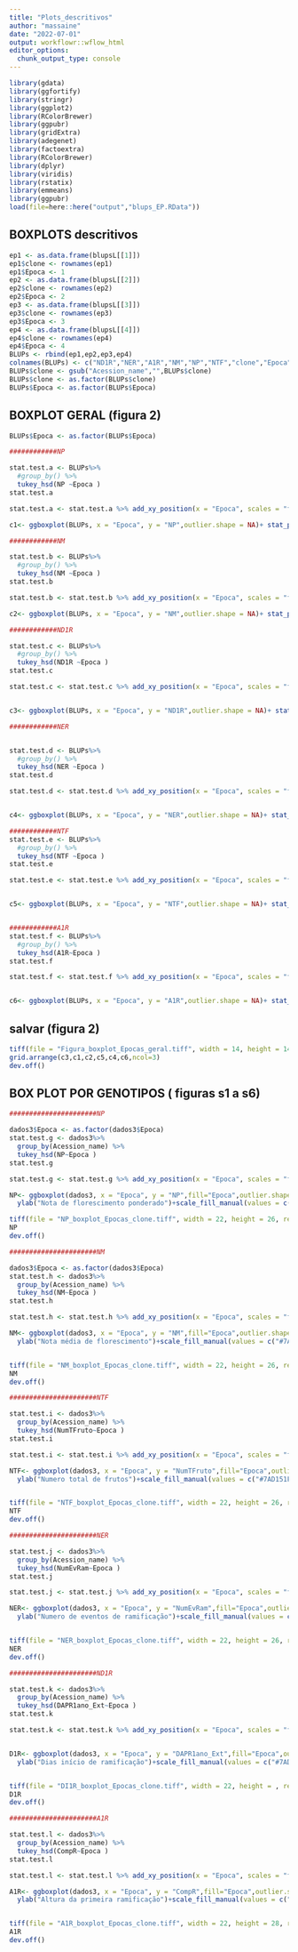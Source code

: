 ```yaml
---
title: "Plots_descritivos"
author: "massaine"
date: "2022-07-01"
output: workflowr::wflow_html
editor_options:
  chunk_output_type: console
---
```



```r
library(gdata)
library(ggfortify)
library(stringr)
library(ggplot2)
library(RColorBrewer)
library(ggpubr)
library(gridExtra)
library(adegenet)
library(factoextra)
library(RColorBrewer)
library(dplyr)
library(viridis)
library(rstatix)
library(emmeans)
library(ggpubr)
load(file=here::here("output","blups_EP.RData"))
```

## BOXPLOTS descritivos
```r
ep1 <- as.data.frame(blupsL[[1]])
ep1$clone <- rownames(ep1)
ep1$Epoca <- 1
ep2 <- as.data.frame(blupsL[[2]])
ep2$clone <- rownames(ep2)
ep2$Epoca <- 2
ep3 <- as.data.frame(blupsL[[3]])
ep3$clone <- rownames(ep3)
ep3$Epoca <- 3
ep4 <- as.data.frame(blupsL[[4]])
ep4$clone <- rownames(ep4)
ep4$Epoca <- 4
BLUPs <- rbind(ep1,ep2,ep3,ep4)
colnames(BLUPs) <- c("ND1R","NER","A1R","NM","NP","NTF","clone","Epoca")
BLUPs$clone <- gsub("Acession_name","",BLUPs$clone)
BLUPs$clone <- as.factor(BLUPs$clone)
BLUPs$Epoca <- as.factor(BLUPs$Epoca)

```

## BOXPLOT GERAL (figura 2)
```r

BLUPs$Epoca <- as.factor(BLUPs$Epoca)

############NP

stat.test.a <- BLUPs%>%
  #group_by() %>%
  tukey_hsd(NP ~Epoca ) 
stat.test.a

stat.test.a <- stat.test.a %>% add_xy_position(x = "Epoca", scales = "free")

c1<- ggboxplot(BLUPs, x = "Epoca", y = "NP",outlier.shape = NA)+ stat_pvalue_manual(stat.test.a, hide.ns = TRUE, tip.length = 0, step.increase = 0)+ theme_bw()+ labs(y = "NP")+ ylim(2,20)+theme(legend.position="none")+geom_boxplot(outlier.shape = NA,fill="#7AD151FF")+xlab("Epocas de plantio") 

############NM 

stat.test.b <- BLUPs%>%
  #group_by() %>%
  tukey_hsd(NM ~Epoca ) 
stat.test.b

stat.test.b <- stat.test.b %>% add_xy_position(x = "Epoca", scales = "free")

c2<- ggboxplot(BLUPs, x = "Epoca", y = "NM",outlier.shape = NA)+ stat_pvalue_manual(stat.test.b, hide.ns = TRUE, tip.length = 0, step.increase = 0)+ theme_bw()+ labs(y = "NM")+ ylim(0.2,1)+theme(legend.position="none")+geom_boxplot(outlier.shape = NA,fill="#7AD151FF")+  xlab("Epocas de plantio") 

############ND1R

stat.test.c <- BLUPs%>%
  #group_by() %>%
  tukey_hsd(ND1R ~Epoca ) 
stat.test.c

stat.test.c <- stat.test.c %>% add_xy_position(x = "Epoca", scales = "free")


c3<- ggboxplot(BLUPs, x = "Epoca", y = "ND1R",outlier.shape = NA)+ stat_pvalue_manual(stat.test.c, hide.ns = TRUE, tip.length = 0, step.increase = 0)+ theme_bw()+ labs(y = "ND1R")+ ylim(50,380)+theme(legend.position="none")+geom_boxplot(outlier.shape = NA,fill="#7AD151FF")+  xlab("Epocas de plantio") 

############NER


stat.test.d <- BLUPs%>%
  #group_by() %>%
  tukey_hsd(NER ~Epoca ) 
stat.test.d

stat.test.d <- stat.test.d %>% add_xy_position(x = "Epoca", scales = "free")


c4<- ggboxplot(BLUPs, x = "Epoca", y = "NER",outlier.shape = NA)+ stat_pvalue_manual(stat.test.d, hide.ns = TRUE, tip.length = 0, step.increase = 0)+ theme_bw()+ labs(y = "NER")+ ylim(2,10)+theme(legend.position="none")+geom_boxplot(outlier.shape = NA,fill="#7AD151FF")+  xlab("Epocas de plantio") 

############NTF
stat.test.e <- BLUPs%>%
  #group_by() %>%
  tukey_hsd(NTF ~Epoca ) 
stat.test.e

stat.test.e <- stat.test.e %>% add_xy_position(x = "Epoca", scales = "free")


c5<- ggboxplot(BLUPs, x = "Epoca", y = "NTF",outlier.shape = NA)+ stat_pvalue_manual(stat.test.e, hide.ns = TRUE, tip.length = 0, step.increase = 0)+ theme_bw()+ labs(y = "NTF")+ ylim(0,1.5)+theme(legend.position="none")+geom_boxplot(outlier.shape = NA,fill="#7AD151FF")+  xlab("Epocas de plantio") 


############A1R
stat.test.f <- BLUPs%>%
  #group_by() %>%
  tukey_hsd(A1R~Epoca ) 
stat.test.f

stat.test.f <- stat.test.f %>% add_xy_position(x = "Epoca", scales = "free")


c6<- ggboxplot(BLUPs, x = "Epoca", y = "A1R",outlier.shape = NA)+ stat_pvalue_manual(stat.test.f, hide.ns = TRUE, tip.length = 0, step.increase = 0)+ theme_bw()+ labs(y = "A1R")+ ylim(25,300)+theme(legend.position="none")+geom_boxplot(outlier.shape = NA,fill="#7AD151FF")+  xlab("Epocas de plantio") 


```

## salvar  (figura 2)
```r
tiff(file = "Figura_boxplot_Epocas_geral.tiff", width = 14, height = 14, res = 700, compression = "lzw", units = "cm")
grid.arrange(c3,c1,c2,c5,c4,c6,ncol=3)
dev.off()
```

## BOX PLOT POR GENOTIPOS ( figuras s1 a s6)
```r
######################NP

dados3$Epoca <- as.factor(dados3$Epoca)
stat.test.g <- dados3%>%
  group_by(Acession_name) %>%
  tukey_hsd(NP~Epoca ) 
stat.test.g

stat.test.g <- stat.test.g %>% add_xy_position(x = "Epoca", scales = "free")

NP<- ggboxplot(dados3, x = "Epoca", y = "NP",fill="Epoca",outlier.shape = NA)+ stat_pvalue_manual(stat.test.g, hide.ns = TRUE, tip.length = 0, step.increase = 0)+ theme_classic()+theme(legend.position="none")+ylim(2,32)+
  ylab("Nota de florescimento ponderado")+scale_fill_manual(values = c("#7AD151FF","#2A788EFF","darkorchid3","orange"))+facet_wrap(~Acession_name, ncol = 6)

tiff(file = "NP_boxplot_Epocas_clone.tiff", width = 22, height = 26, res = 700, compression = "lzw", units = "cm")
NP
dev.off()
```

```r
######################NM

dados3$Epoca <- as.factor(dados3$Epoca)
stat.test.h <- dados3%>%
  group_by(Acession_name) %>%
  tukey_hsd(NM~Epoca ) 
stat.test.h

stat.test.h <- stat.test.h %>% add_xy_position(x = "Epoca", scales = "free")

NM<- ggboxplot(dados3, x = "Epoca", y = "NM",fill="Epoca",outlier.shape = NA)+ stat_pvalue_manual(stat.test.h, hide.ns = TRUE, tip.length = 0, step.increase = 0)+ theme_classic()+theme(legend.position="none")+ylim(0,1.6)+
  ylab("Nota média de florescimento")+scale_fill_manual(values = c("#7AD151FF","#2A788EFF","darkorchid3","orange"))+facet_wrap(~Acession_name, ncol = 6)


tiff(file = "NM_boxplot_Epocas_clone.tiff", width = 22, height = 26, res = 700, compression = "lzw", units = "cm")
NM
dev.off()
```

```r
######################NTF

stat.test.i <- dados3%>%
  group_by(Acession_name) %>%
  tukey_hsd(NumTFruto~Epoca ) 
stat.test.i

stat.test.i <- stat.test.i %>% add_xy_position(x = "Epoca", scales = "free")

NTF<- ggboxplot(dados3, x = "Epoca", y = "NumTFruto",fill="Epoca",outlier.shape = NA)+ stat_pvalue_manual(stat.test.i, hide.ns = TRUE, tip.length = 0, step.increase = 0)+ theme_classic()+theme(legend.position="none")+ylim(0,6)+
  ylab("Numero total de frutos")+scale_fill_manual(values = c("#7AD151FF","#2A788EFF","darkorchid3","orange"))+facet_wrap(~Acession_name, ncol = 6)


tiff(file = "NTF_boxplot_Epocas_clone.tiff", width = 22, height = 26, res = 700, compression = "lzw", units = "cm")
NTF
dev.off()
```


```r
######################NER

stat.test.j <- dados3%>%
  group_by(Acession_name) %>%
  tukey_hsd(NumEvRam~Epoca ) 
stat.test.j

stat.test.j <- stat.test.j %>% add_xy_position(x = "Epoca", scales = "free")

NER<- ggboxplot(dados3, x = "Epoca", y = "NumEvRam",fill="Epoca",outlier.shape = NA)+ stat_pvalue_manual(stat.test.j, hide.ns = TRUE, tip.length = 0, step.increase = 0)+ theme_classic()+theme(legend.position="none")+ylim(0,15)+
  ylab("Numero de eventos de ramificação")+scale_fill_manual(values = c("#7AD151FF","#2A788EFF","darkorchid3","orange"))+facet_wrap(~Acession_name, ncol = 6)


tiff(file = "NER_boxplot_Epocas_clone.tiff", width = 22, height = 26, res = 700, compression = "lzw", units = "cm")
NER
dev.off()
```


```r
######################ND1R

stat.test.k <- dados3%>%
  group_by(Acession_name) %>%
  tukey_hsd(DAPR1ano_Ext~Epoca ) 
stat.test.k

stat.test.k <- stat.test.k %>% add_xy_position(x = "Epoca", scales = "free")


D1R<- ggboxplot(dados3, x = "Epoca", y = "DAPR1ano_Ext",fill="Epoca",outlier.shape = NA)+ stat_pvalue_manual(stat.test.k, hide.ns = TRUE, tip.length = 0, step.increase = 0)+ theme_classic()+theme(legend.position="none")+ylim(50,505)+
  ylab("Dias início de ramificação")+scale_fill_manual(values = c("#7AD151FF","#2A788EFF","darkorchid3","orange"))+facet_wrap(~Acession_name, ncol = 6)


tiff(file = "DI1R_boxplot_Epocas_clone.tiff", width = 22, height = , res = 700, compression = "lzw", units = "cm")
D1R
dev.off()
```


```r

######################A1R

stat.test.l <- dados3%>%
  group_by(Acession_name) %>%
  tukey_hsd(CompR~Epoca ) 
stat.test.l

stat.test.l <- stat.test.l %>% add_xy_position(x = "Epoca", scales = "free")

A1R<- ggboxplot(dados3, x = "Epoca", y = "CompR",fill="Epoca",outlier.shape = NA)+ stat_pvalue_manual(stat.test.l, hide.ns = TRUE, tip.length = 0, step.increase = 0)+ theme_classic()+theme(legend.position="none")+ylim(0,420)+
  ylab("Altura da primeira ramificação")+scale_fill_manual(values = c("#7AD151FF","#2A788EFF","darkorchid3","orange"))+facet_wrap(~Acession_name, ncol = 6)


tiff(file = "A1R_boxplot_Epocas_clone.tiff", width = 22, height = 28, res = 700, compression = "lzw", units = "cm")
A1R
dev.off()

```

